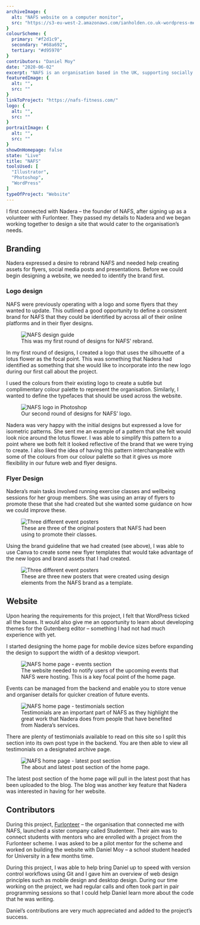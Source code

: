 ```yaml
---
archiveImage: {
  alt: "NAFS website on a computer monitor",
  src: "https://s3-eu-west-2.amazonaws.com/ianholden.co.uk-wordpress-media/wp-content/uploads/2020/07/05140908/NAFSScreen.jpg"
}
colourScheme: {
  primary: "#f2d1c9",
  secondary: "#68a692",
  tertiary: "#d95970"
}
contributors: "Daniel Moy"
date: "2020-06-02"
excerpt: "NAFS is an organisation based in the UK, supporting socially isolated women and people from BAME communities improve their health and wellbeing. I volunteered to build their website and rebrand their organisation."
featuredImage: {
  alt: "",
  src: ""
}
linkToProject: "https://nafs-fitness.com/"
logo: {
  alt: "",
  src: ""
}
portraitImage: {
  alt: "",
  src: ""
}
showOnHomepage: false
state: "Live"
title: "NAFS"
toolsUsed: [
  "Illustrator",
  "Photoshop",
  "WordPress"
]
typeOfProject: "Website"
---
```


I first connected with Nadera – the founder of NAFS, after signing up as a volunteer with <Link to="/projects/furlonteer">Furlonteer</Link>. They passed my details to Nadera and we began working together to design a site that would cater to the organisation’s needs.

## Branding

Nadera expressed a desire to rebrand NAFS and needed help creating assets for flyers, social media posts and presentations. Before we could begin designing a website, we needed to identify the brand first.

### Logo design

NAFS were previously operating with a logo and some flyers that they wanted to update. This outlined a good opportunity to define a consistent brand for NAFS that they could be identified by across all of their online platforms and in their flyer designs.

<figure>
  <img src="https://s3-eu-west-2.amazonaws.com/ianholden.co.uk-wordpress-media/wp-content/uploads/2020/07/05143238/NAFS-rebrand-1024x1024.png" alt="NAFS design guide" />
  <figcaption>This was my first round of designs for NAFS’ rebrand.</figcaption>
</figure>

In my first round of designs, I created a logo that uses the silhouette of a lotus flower as the focal point. This was something that Nadera had identified as something that she would like to incorporate into the new logo during our first call about the project.

I used the colours from their existing logo to create a subtle but complimentary colour palette to represent the organisation. Similarly, I wanted to define the typefaces that should be used across the website.

<figure>
  <img src="https://s3-eu-west-2.amazonaws.com/ianholden.co.uk-wordpress-media/wp-content/uploads/2020/07/05145104/Screenshot-2020-07-05-at-15.50.43-1024x753.png" alt="NAFS logo in Photoshop" />
  <figcaption>Our second round of designs for NAFS’ logo.</figcaption>
</figure>

Nadera was very happy with the initial designs but expressed a love for isometric patterns. She sent me an example of a pattern that she felt would look nice around the lotus flower. I was able to simplify this pattern to a point where we both felt it looked reflective of the brand that we were trying to create. I also liked the idea of having this pattern interchangeable with some of the colours from our colour palette so that it gives us more flexibility in our future web and flyer designs.

### Flyer Design

Nadera’s main tasks involved running exercise classes and wellbeing sessions for her group members. She was using an array of flyers to promote these that she had created but she wanted some guidance on how we could improve these.

<figure>
  <img src="https://s3-eu-west-2.amazonaws.com/ianholden.co.uk-wordpress-media/wp-content/uploads/2020/07/05150949/threeOldPosters.jpg" alt="Three different event posters" />
  <figcaption>These are three of the original posters that NAFS had been using to promote their classes.</figcaption>
</figure>

Using the brand guideline that we had created (see above), I was able to use Canva to create some new flyer templates that would take advantage of the new logos and brand assets that I had created.

<figure>
  <img src="https://s3-eu-west-2.amazonaws.com/ianholden.co.uk-wordpress-media/wp-content/uploads/2020/07/05151808/threeNewPosters.jpg" alt="Three different event posters" />
  <figcaption>These are three new posters that were created using design elements from the NAFS brand as a template.</figcaption>
</figure>

## Website

Upon hearing the requirements for this project, I felt that WordPress ticked all the boxes. It would also give me an opportunity to learn about developing themes for the Gutenberg editor – something I had not had much experience with yet.

I started designing the home page for mobile device sizes before expanding the design to support the width of a desktop viewport.

<figure>
  <img src="https://s3-eu-west-2.amazonaws.com/ianholden.co.uk-wordpress-media/wp-content/uploads/2020/07/05154146/Screenshot-2020-07-05-at-16.40.23-1024x817.png" alt="NAFS home page - events section" />
  <figcaption>The website needed to notify users of the upcoming events that NAFS were hosting. This is a key focal point of the home page.</figcaption>
</figure>

Events can be managed from the backend and enable you to store venue and organiser details for quicker creation of future events.

<figure>
  <img src="https://s3-eu-west-2.amazonaws.com/ianholden.co.uk-wordpress-media/wp-content/uploads/2020/07/05154346/Screenshot-2020-07-05-at-16.40.47-1024x702.png" alt="NAFS home page - testimonials section" />
  <figcaption>Testimonials are an important part of NAFS as they highlight the great work that Nadera does from people that have benefited from Nadera’s services.</figcaption>
</figure>

There are plenty of testimonials available to read on this site so I split this section into its own post type in the backend. You are then able to view all testimonials on a designated archive page.

<figure>
  <img src="https://s3-eu-west-2.amazonaws.com/ianholden.co.uk-wordpress-media/wp-content/uploads/2020/07/05154620/Screenshot-2020-07-05-at-16.41.00-1024x738.png" alt="NAFS home page - latest post section" />
  <figcaption>The about and latest post section of the home page.</figcaption>
</figure>

The latest post section of the home page will pull in the latest post that has been uploaded to the blog. The blog was another key feature that Nadera was interested in having for her website.

## Contributors

During this project, [Furlonteer](https://www.furlonteer.com/) – the organisation that connected me with NAFS, launched a sister company called Studenteer. Their aim was to connect students with mentors who are enrolled with a project from the Furlonteer scheme. I was asked to be a pilot mentor for the scheme and worked on building the website with Daniel Moy – a school student headed for University in a few months time.

During this project, I was able to help bring Daniel up to speed with version control workflows using Git and I gave him an overview of web design principles such as mobile design and desktop design. During our time working on the project, we had regular calls and often took part in pair programming sessions so that I could help Daniel learn more about the code that he was writing.

Daniel’s contributions are very much appreciated and added to the project’s success.